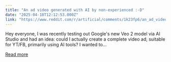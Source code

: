 ```yaml
---
title: "An ad video generated with AI by non-experienced :-D"
date: "2025-04-18T12:12:53.000Z"
link: "https://www.reddit.com/r/artificial/comments/1k23fp6/an_ad_video_generated_with_ai_by_nonexperienced_d/"
---
```


Hey everyone,
 I was recently testing out Google's new Veo 2 model via AI Studio and had an idea: could I actually create a complete video ad, suitable for YT/FB, primarily using AI tools? I wanted to...

[Read more](https://www.reddit.com/r/artificial/comments/1k23fp6/an_ad_video_generated_with_ai_by_nonexperienced_d/)
